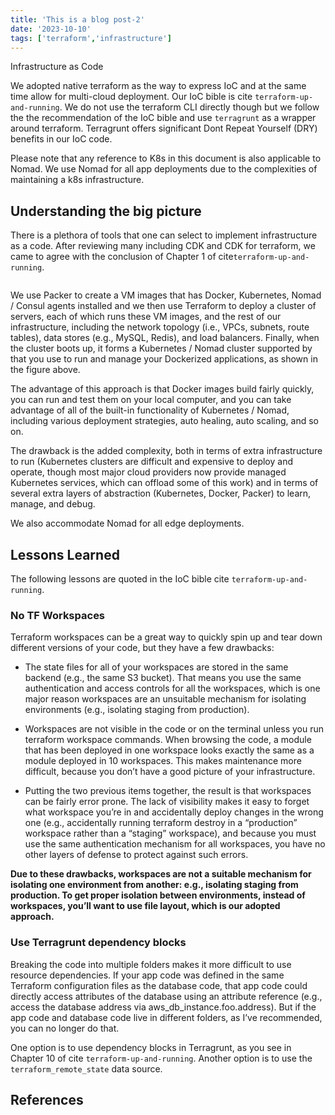 ```yaml
---
title: 'This is a blog post-2'
date: '2023-10-10'
tags: ['terraform','infrastructure']
---
```


Infrastructure as Code

We adopted native terraform as the way to express IoC and at the same time allow for multi-cloud deployment. Our IoC bible is  cite `terraform-up-and-running`. We do not use the terraform CLI directly though but we follow the the recommendation of the IoC bible and use `terragrunt` as a wrapper around terraform.  Terragrunt offers significant Dont Repeat Yourself (DRY) benefits in our IoC code.


Please note that any reference to K8s in this document is also applicable to Nomad. We use Nomad for all app deployments due to the complexities of maintaining a k8s infrastructure.


## Understanding the big picture

There is a plethora of tools that one can select to implement infrastructure as a code. After reviewing many including CDK and CDK for terraform, we came to agree with the conclusion of Chapter 1 of cite`terraform-up-and-running`. 

<Image src={terraform} alt="" />

We use Packer to create a VM images that has Docker, Kubernetes, Nomad / Consul agents installed and we then use Terraform to deploy a cluster of servers, each of which runs these VM images, and the rest of our infrastructure, including the network topology (i.e., VPCs, subnets, route tables), data stores (e.g., MySQL, Redis), and load balancers. Finally, when the cluster boots up, it forms a Kubernetes / Nomad cluster supported by that you use to run and manage your Dockerized applications, as shown in the figure above. 

The advantage of this approach is that Docker images build fairly quickly, you can run and test them on your local computer, and you can take advantage of all of the built-in functionality of Kubernetes / Nomad, including various deployment strategies, auto healing, auto scaling, and so on. 

The drawback is the added complexity, both in terms of extra infrastructure to run (Kubernetes clusters are difficult and expensive to deploy and operate, though most major cloud providers now provide managed Kubernetes services, which can offload some of this work) and in terms of several extra layers of abstraction (Kubernetes, Docker, Packer) to learn, manage, and debug.

We also accommodate Nomad for all edge deployments. 

## Lessons Learned

The following lessons are quoted in the IoC bible cite `terraform-up-and-running`. 

### No TF Workspaces

Terraform workspaces can be a great way to quickly spin up and tear down different versions of your code, but they have a few drawbacks:

* The state files for all of your workspaces are stored in the same backend (e.g., the same S3 bucket). That means you use the same authentication and access controls for all the workspaces, which is one major reason workspaces are an unsuitable mechanism for isolating environments (e.g., isolating staging from production).

* Workspaces are not visible in the code or on the terminal unless you run terraform workspace commands. When browsing the code, a module that has been deployed in one workspace looks exactly the same as a module deployed in 10 workspaces. This makes maintenance more difficult, because you don’t have a good picture of your infrastructure.

* Putting the two previous items together, the result is that workspaces can be fairly error prone. The lack of visibility makes it easy to forget what workspace you’re in and accidentally deploy changes in the wrong one (e.g., accidentally running terraform destroy in a “production” workspace rather than a “staging” workspace), and because you must use the same authentication mechanism for all workspaces, you have no other layers of defense to protect against such errors.

**Due to these drawbacks, workspaces are not a suitable mechanism for isolating one environment from another: e.g., isolating staging from production. To get proper isolation between environments, instead of workspaces, you’ll want to use file layout, which is our adopted approach.**

### Use Terragrunt dependency blocks

Breaking the code into multiple folders makes it more difficult to use resource dependencies. If your app code was defined in the same Terraform configuration files as the database code, that app code could directly access attributes of the database using an attribute reference (e.g., access the database address via aws_db_instance.foo.address). But if the app code and database code live in different folders, as I’ve recommended, you can no longer do that.

One option is to use dependency blocks in Terragrunt, as you see in Chapter 10 of cite `terraform-up-and-running`. Another option is to use the `terraform_remote_state` data source.

## References
